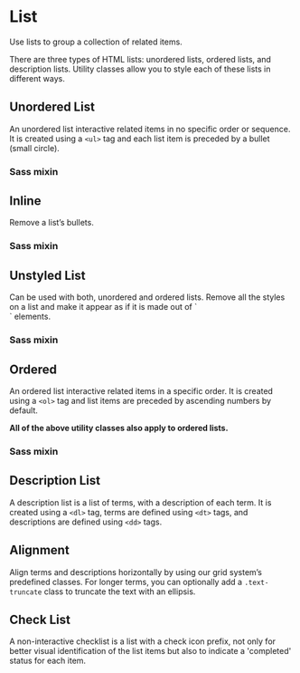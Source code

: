 
<Meta of={ListStories} />

# List

<p className="lead">Use lists to group a collection of related items.</p>

There are three types of HTML lists: unordered lists, ordered lists, and description lists.
Utility classes allow you to style each of these lists in different ways.

## Unordered List

An unordered list interactive related items in no specific order or sequence.
It is created using a `<ul>` tag and each list item is preceded by a bullet (small circle).

<Canvas of={ListStories.UnorderedList} sourceState="shown" />

### Sass mixin

<Source language="scss" dark code={SampleListBullet}></Source>

## Inline

Remove a list’s bullets.

<Canvas of={ListStories.InlineList} sourceState="shown" />

### Sass mixin

<Source language="scss" dark code={SampleListInline}></Source>

## Unstyled List

<post-banner>
  Can be used with both, unordered and ordered lists.
</post-banner>
Remove all the styles on a list and make it appear as if it is made out of `<div>` elements.

<Canvas of={ListStories.UnstyledList} sourceState="shown" />

### Sass mixin

<Source language="scss" dark code={SampleListUnstyled}></Source>

## Ordered

An ordered list interactive related items in a specific order.
It is created using a `<ol>` tag and list items are preceded by ascending numbers by default.

<strong>All of the above utility classes also apply to ordered lists.</strong>

<Canvas of={ListStories.OrderedList} sourceState="shown" />

### Sass mixin

<Source language="scss" dark code={SampleListNumber}></Source>

## Description List

A description list is a list of terms, with a description of each term.
It is created using a `<dl>` tag, terms are defined using `<dt>` tags, and descriptions are defined using `<dd>` tags.

<Canvas of={ListStories.DescriptionList} sourceState="shown" />

## Alignment

Align terms and descriptions horizontally by using our grid system’s predefined classes.
For longer terms, you can optionally add a `.text-truncate` class to truncate the text with an ellipsis.

<Canvas of={ListStories.DescriptionListUsingGrid} sourceState="shown" />

## Check List

A non-interactive checklist is a list with a check icon prefix, not only for better visual identification of the list items but also to indicate a 'completed' status for each item.

<Canvas of={ListStories.CheckList} sourceState="shown" />
